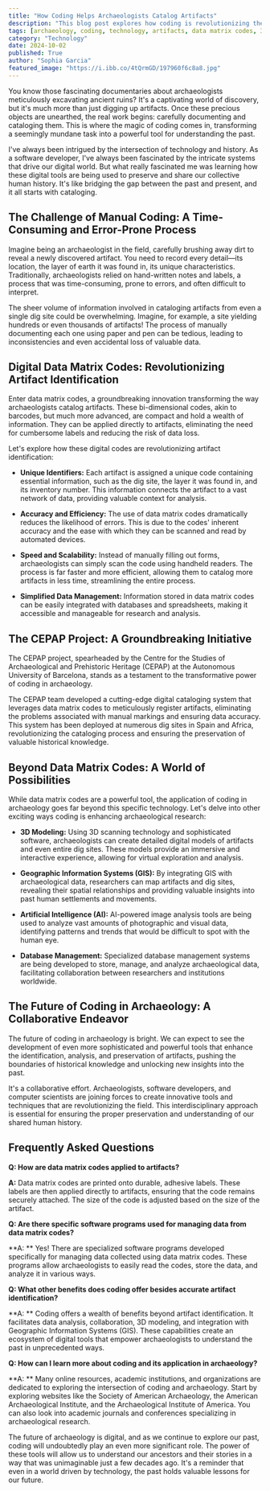 ```yaml
---
title: "How Coding Helps Archaeologists Catalog Artifacts"
description: "This blog post explores how coding is revolutionizing the way archaeologists catalog artifacts. From data matrix codes to 3D modeling and AI, learn how digital tools are enhancing archaeological research and preserving our shared human history."
tags: [archaeology, coding, technology, artifacts, data matrix codes, 3D modeling, GIS, AI, database management, digital preservation, history, research, innovation, future]
category: "Technology"
date: 2024-10-02
published: True
author: "Sophia Garcia"
featured_image: "https://i.ibb.co/4tQrmGD/197960f6c8a8.jpg"
---
```



You know those fascinating documentaries about archaeologists meticulously excavating ancient ruins? It's a captivating world of discovery, but it's much more than just digging up artifacts. Once these precious objects are unearthed, the real work begins: carefully documenting and cataloging them. This is where the magic of coding comes in, transforming a seemingly mundane task into a powerful tool for understanding the past.

I've always been intrigued by the intersection of technology and history. As a software developer, I've always been fascinated by the intricate systems that drive our digital world.  But what really fascinated me was learning how these digital tools are being used to preserve and share our collective human history. It's like bridging the gap between the past and present, and it all starts with cataloging.

##  The Challenge of Manual Coding:  A Time-Consuming and Error-Prone Process

Imagine being an archaeologist in the field, carefully brushing away dirt to reveal a newly discovered artifact. You need to record every detail—its location, the layer of earth it was found in, its unique characteristics.  Traditionally, archaeologists relied on hand-written notes and labels, a process that was time-consuming, prone to errors, and often difficult to interpret.  

The sheer volume of information involved in cataloging artifacts from even a single dig site could be overwhelming. Imagine, for example, a site yielding hundreds or even thousands of artifacts!  The process of manually documenting each one using paper and pen can be tedious, leading to inconsistencies and even accidental loss of valuable data. 

##  Digital Data Matrix Codes: Revolutionizing Artifact Identification

Enter data matrix codes, a groundbreaking innovation transforming the way archaeologists catalog artifacts. These bi-dimensional codes, akin to barcodes, but much more advanced, are compact and hold a wealth of information. They can be applied directly to artifacts, eliminating the need for cumbersome labels and reducing the risk of data loss.

Let's explore how these digital codes are revolutionizing artifact identification:

- **Unique Identifiers:**  Each artifact is assigned a unique code containing essential information, such as the dig site, the layer it was found in, and its inventory number. This information connects the artifact to a vast network of data, providing valuable context for analysis.

- **Accuracy and Efficiency:**  The use of data matrix codes dramatically reduces the likelihood of errors. This is due to the codes' inherent accuracy and the ease with which they can be scanned and read by automated devices. 

- **Speed and Scalability:**  Instead of manually filling out forms, archaeologists can simply scan the code using handheld readers. The process is far faster and more efficient, allowing them to catalog more artifacts in less time, streamlining the entire process.

- **Simplified Data Management:**  Information stored in data matrix codes can be easily integrated with databases and spreadsheets, making it accessible and manageable for research and analysis.

##  The CEPAP Project: A Groundbreaking Initiative

The CEPAP project, spearheaded by the Centre for the Studies of Archaeological and Prehistoric Heritage (CEPAP) at the Autonomous University of Barcelona, stands as a testament to the transformative power of coding in archaeology.  

The CEPAP team developed a cutting-edge digital cataloging system that leverages data matrix codes to meticulously register artifacts, eliminating the problems associated with manual markings and ensuring data accuracy. This system has been deployed at numerous dig sites in Spain and Africa, revolutionizing the cataloging process and ensuring the preservation of valuable historical knowledge.

##  Beyond Data Matrix Codes:  A World of Possibilities

While data matrix codes are a powerful tool, the application of coding in archaeology goes far beyond this specific technology.  Let's delve into other exciting ways coding is enhancing archaeological research:

- **3D Modeling:** Using 3D scanning technology and sophisticated software, archaeologists can create detailed digital models of artifacts and even entire dig sites. These models provide an immersive and interactive experience, allowing for virtual exploration and analysis.

- **Geographic Information Systems (GIS):** By integrating GIS with archaeological data, researchers can map artifacts and dig sites, revealing their spatial relationships and providing valuable insights into past human settlements and movements.

- **Artificial Intelligence (AI):** AI-powered image analysis tools are being used to analyze vast amounts of photographic and visual data, identifying patterns and trends that would be difficult to spot with the human eye. 

- **Database Management:**  Specialized database management systems are being developed to store, manage, and analyze archaeological data, facilitating collaboration between researchers and institutions worldwide.

##  The Future of Coding in Archaeology:  A Collaborative Endeavor

The future of coding in archaeology is bright. We can expect to see the development of even more sophisticated and powerful tools that enhance the identification, analysis, and preservation of artifacts, pushing the boundaries of historical knowledge and unlocking new insights into the past.

It's a collaborative effort.  Archaeologists, software developers, and computer scientists are joining forces to create innovative tools and techniques that are revolutionizing the field. This interdisciplinary approach is essential for ensuring the proper preservation and understanding of our shared human history.

## Frequently Asked Questions

**Q: How are data matrix codes applied to artifacts?**

**A:**  Data matrix codes are printed onto durable, adhesive labels.  These labels are then applied directly to artifacts, ensuring that the code remains securely attached.  The size of the code is adjusted based on the size of the artifact.

**Q: Are there specific software programs used for managing data from data matrix codes?**

**A: ** Yes!  There are specialized software programs developed specifically for managing data collected using data matrix codes.  These programs allow archaeologists to easily read the codes, store the data, and analyze it in various ways.

**Q: What other benefits does coding offer besides accurate artifact identification?**

**A: ** Coding offers a wealth of benefits beyond artifact identification.  It facilitates data analysis, collaboration, 3D modeling, and integration with Geographic Information Systems (GIS).  These capabilities create an ecosystem of digital tools that empower archaeologists to understand the past in unprecedented ways.

**Q: How can I learn more about coding and its application in archaeology?**

**A: ** Many online resources, academic institutions, and organizations are dedicated to exploring the intersection of coding and archaeology.  Start by exploring websites like the Society of American Archaeology, the American Archaeological Institute, and the Archaeological Institute of America. You can also look into academic journals and conferences specializing in archaeological research.

The future of archaeology is digital, and as we continue to explore our past, coding will undoubtedly play an even more significant role.  The power of these tools will allow us to understand our ancestors and their stories in a way that was unimaginable just a few decades ago. It's a reminder that even in a world driven by technology, the past holds valuable lessons for our future. 